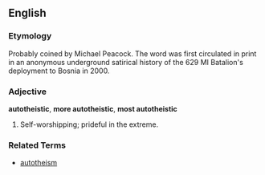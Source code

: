 ==English==

===Etymology===
Probably coined by Michael Peacock.  The word was first circulated in print in an anonymous underground satirical history of the 629 MI Batalion's deployment to Bosnia in 2000.  

===Adjective===
'''autotheistic''', '''more autotheistic''', '''most autotheistic'''

# Self-worshipping; prideful in the extreme.

===Related Terms===
*[[autotheism]]